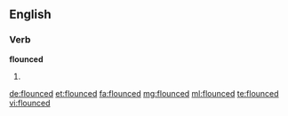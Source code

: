 ==English==

===Verb===
'''flounced'''

# {{past of|flounce}}

[[de:flounced]]
[[et:flounced]]
[[fa:flounced]]
[[mg:flounced]]
[[ml:flounced]]
[[te:flounced]]
[[vi:flounced]]
